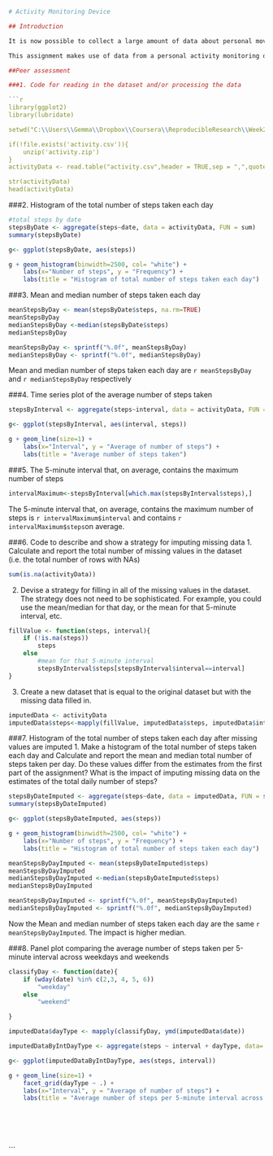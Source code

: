 
```r
# Activity Monitoring Device

## Introduction

It is now possible to collect a large amount of data about personal movement using activity monitoring devices such as a Fitbit, Nike Fuelband, or Jawbone Up. These type of devices are part of the "quantified self" movement - a group of enthusiasts who take measurements about themselves regularly to improve their health, to find patterns in their behavior, or because they are tech geeks. But these data remain under-utilized both because the raw data are hard to obtain and there is a lack of statistical methods and software for processing and interpreting the data.

This assignment makes use of data from a personal activity monitoring device. This device collects data at 5 minute intervals through out the day. The data consists of two months of data from an anonymous individual collected during the months of October and November, 2012 and include the number of steps taken in 5 minute intervals each day.

##Peer assessment

###1. Code for reading in the dataset and/or processing the data

```r
library(ggplot2)
library(lubridate)

setwd("C:\\Users\\Gemma\\Dropbox\\Coursera\\ReproducibleResearch\\Week2\\Project")

if(!file.exists('activity.csv')){
    unzip('activity.zip')
}
activityData <- read.table("activity.csv",header = TRUE,sep = ",",quote = '"',na.strings = "NA")

str(activityData)
head(activityData)
```

###2. Histogram of the total number of steps taken each day
```r
#total steps by date
stepsByDate <- aggregate(steps~date, data = activityData, FUN = sum)
summary(stepsByDate)

g<- ggplot(stepsByDate, aes(steps))

g + geom_histogram(binwidth=2500, col= "white") +
    labs(x="Number of steps", y = "Frequency") +
    labs(title = "Histogram of total number of steps taken each day")
```

###3. Mean and median number of steps taken each day
```r
meanStepsByDay <- mean(stepsByDate$steps, na.rm=TRUE)
meanStepsByDay
medianStepsByDay <-median(stepsByDate$steps)
medianStepsByDay
```

```r
meanStepsByDay <- sprintf("%.0f", meanStepsByDay)
medianStepsByDay <- sprintf("%.0f", medianStepsByDay)
```

Mean and median number of steps taken each day are `r meanStepsByDay` and `r medianStepsByDay` respectively 


###4. Time series plot of the average number of steps taken
```r
stepsByInterval <- aggregate(steps~interval, data = activityData, FUN = mean)

g<- ggplot(stepsByInterval, aes(interval, steps))

g + geom_line(size=1) +
    labs(x="Interval", y = "Average of number of steps") +
    labs(title = "Average number of steps taken")
```

###5. The 5-minute interval that, on average, contains the maximum number of steps
```r
intervalMaximum<-stepsByInterval[which.max(stepsByInterval$steps),]
```

The 5-minute interval that, on average, contains the maximum number of steps is `r intervalMaximum$interval` and contains `r intervalMaximum$steps`on average.

###6. Code to describe and show a strategy for imputing missing data
1. Calculate and report the total number of missing values in the dataset (i.e. the total number of rows with NAs)
```r
sum(is.na(activityData))
```

2. Devise a strategy for filling in all of the missing values in the dataset. The strategy does not need to be sophisticated. For example, you could use the mean/median for that day, or the mean for that 5-minute interval, etc.
```r
fillValue <- function(steps, interval){
    if (!is.na(steps))
        steps
    else
        #mean for that 5-minute interval
        stepsByInterval$steps[stepsByInterval$interval==interval]
}

```

3. Create a new dataset that is equal to the original dataset but with the missing data filled in.
```r
imputedData <- activityData
imputedData$steps<-mapply(fillValue, imputedData$steps, imputedData$interval)
```
###7. Histogram of the total number of steps taken each day after missing values are imputed
1. Make a histogram of the total number of steps taken each day and Calculate and report the mean and median total number of steps taken per day. Do these values differ from the estimates from the first part of the assignment? What is the impact of imputing missing data on the estimates of the total daily number of steps?

```r
stepsByDateImputed <- aggregate(steps~date, data = imputedData, FUN = sum)
summary(stepsByDateImputed)

g<- ggplot(stepsByDateImputed, aes(steps))

g + geom_histogram(binwidth=2500, col= "white") +
    labs(x="Number of steps", y = "Frequency") +
    labs(title = "Histogram of total number of steps taken each day")

meanStepsByDayImputed <- mean(stepsByDateImputed$steps)
meanStepsByDayImputed
medianStepsByDayImputed <-median(stepsByDateImputed$steps)
medianStepsByDayImputed

```

```r
meanStepsByDayImputed <- sprintf("%.0f", meanStepsByDayImputed)
medianStepsByDayImputed <- sprintf("%.0f", medianStepsByDayImputed)
```

Now the Mean and median number of steps taken each day are the same `r meanStepsByDayImputed`. The impact is higher median.

###8. Panel plot comparing the average number of steps taken per 5-minute interval across weekdays and weekends
```r
classifyDay <- function(date){
    if (wday(date) %in% c(2,3, 4, 5, 6))
        "weekday"
    else
        "weekend"

}

imputedData$dayType <- mapply(classifyDay, ymd(imputedData$date))

imputedDataByIntDayType <- aggregate(steps ~ interval + dayType, data= imputedData, FUN=mean)

g<- ggplot(imputedDataByIntDayType, aes(steps, interval))

g + geom_line(size=1) +
    facet_grid(dayType ~ .) +
    labs(x="Interval", y = "Average of number of steps") +
    labs(title = "Average number of steps per 5-minute interval across weekdays and weekends")
    

```
```
```
```
```
```
```
```
```
```

